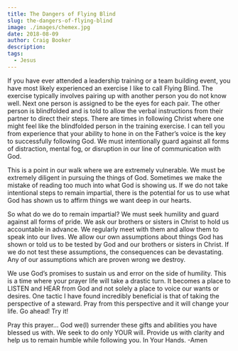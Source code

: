 ```yaml
---
title: The Dangers of Flying Blind
slug: the-dangers-of-flying-blind
image: ./images/chemex.jpg
date: 2018-08-09
author: Craig Booker
description:
tags:
  - Jesus
---
```


If you have ever attended a leadership training or a team building event, you have most likely experienced an exercise I like to call Flying Blind. The exercise typically involves pairing up with another person you do not know well. Next one person is assigned to be the eyes for each pair. The other person is blindfolded and is told to allow the verbal instructions from their partner to direct their steps. There are times in following Christ where one might feel like the blindfolded person in the training exercise. I can tell you from experience that your ability to hone in on the Father’s voice is the key to successfully following God. We must intentionally guard against all forms of distraction, mental fog, or disruption in our line of communication with God.

This is a point in our walk where we are extremely vulnerable. We must be extremely diligent in pursuing the things of God. Sometimes we make the mistake of reading too much into what God is showing us. If we do not take intentional steps to remain impartial, there is the potential for us to use what God has shown us to affirm things we want deep in our hearts.

So what do we do to remain impartial? We must seek humility and guard against all forms of pride. We ask our brothers or sisters in Christ to hold us accountable in advance. We regularly meet with them and allow them to speak into our lives. We allow our own assumptions about things God has shown or told us to be tested by God and our brothers or sisters in Christ. If we do not test these assumptions, the consequences can be devastating. Any of our assumptions which are proven wrong we destroy.

We use God’s promises to sustain us and error on the side of humility. This is a time where your prayer life will take a drastic turn. It becomes a place to LISTEN and HEAR from God and not solely a place to voice our wants or desires. One tactic I have found incredibly beneficial is that of taking the perspective of a steward. Pray from this perspective and it will change your life. Go ahead! Try it!

Pray this prayer… God we(I) surrender these gifts and abilities you have blessed us with. We seek to do only YOUR will. Provide us with clarity and help us to remain humble while following you. In Your Hands. -Amen
